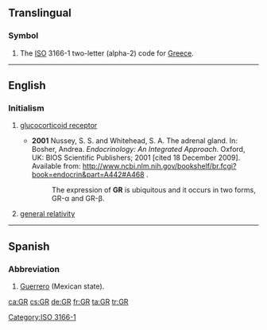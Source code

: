 {{also|gr|.gr|gr.|Gr.}}
==Translingual==

===Symbol===
{{head|mul|symbol}}
# The [[ISO]] 3166-1 two-letter (alpha-2) code for [[Greece]].

[[Category:ISO 3166-1]]

----

==English==

===Initialism===
{{rfc-header|Initialism}}
{{head|en|initialism}}

# {{label|en|biochemistry}} [[glucocorticoid receptor]]
#* '''2001''' Nussey, S. S. and Whitehead, S. A. The adrenal gland. In: Bosher, Andrea. ''Endocrinology: An Integrated Approach''. Oxford, UK: BIOS Scientific Publishers; 2001 [cited 18 December 2009]. Available from: http://www.ncbi.nlm.nih.gov/bookshelf/br.fcgi?book=endocrin&part=A442#A468 .
#*: The expression of '''GR''' is ubiquitous and it occurs in two forms, GR-α and GR-β.
# [[general relativity]]

----

==Spanish==

===Abbreviation===
{{rfc-header|Abbreviation}}
{{head|es|abbreviation}}

# [[Guerrero]] (Mexican state).

[[ca:GR]]
[[cs:GR]]
[[de:GR]]
[[fr:GR]]
[[ta:GR]]
[[tr:GR]]